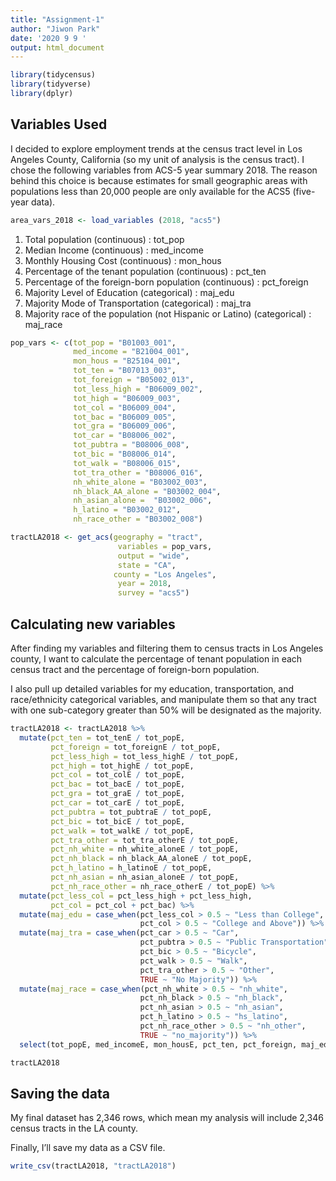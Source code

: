 ```yaml
---
title: "Assignment-1"
author: "Jiwon Park"
date: '2020 9 9 '
output: html_document
---
```

```r
library(tidycensus)
library(tidyverse)
library(dplyr)
```

## Variables Used

I decided to explore employment trends at the census tract level in Los Angeles County, California (so my unit of analysis is the census tract). I chose the following variables from ACS-5 year summary 2018. The reason behind this choice is because estimates for small geographic areas with populations less than 20,000 people are only available for the ACS5 (five-year data).

```r
area_vars_2018 <- load_variables (2018, "acs5")
```

1. Total population (continuous) : tot_pop
2. Median Income (continuous) : med_income
3. Monthly Housing Cost (continuous) : mon_hous
4. Percentage of the tenant population (continuous) : pct_ten
5. Percentage of the foreign-born population (continuous) : pct_foreign
6. Majority Level of Education (categorical) : maj_edu
7. Majority Mode of Transportation (categorical) : maj_tra
8. Majority race of the population (not Hispanic or Latino) (categorical) : maj_race

```r
pop_vars <- c(tot_pop = "B01003_001",
              med_income = "B21004_001",
              mon_hous = "B25104_001", 
              tot_ten = "B07013_003", 
              tot_foreign = "B05002_013",
              tot_less_high = "B06009_002",
              tot_high = "B06009_003",
              tot_col = "B06009_004",
              tot_bac = "B06009_005",
              tot_gra = "B06009_006",
              tot_car = "B08006_002",
              tot_pubtra = "B08006_008",
              tot_bic = "B08006_014",
              tot_walk = "B08006_015",
              tot_tra_other = "B08006_016",
              nh_white_alone = "B03002_003",
              nh_black_AA_alone = "B03002_004",
              nh_asian_alone =  "B03002_006",
              h_latino = "B03002_012",
              nh_race_other = "B03002_008")

tractLA2018 <- get_acs(geography = "tract",
                        variables = pop_vars,
                        output = "wide",
                        state = "CA",
                       county = "Los Angeles",
                        year = 2018,
                        survey = "acs5")
```

## Calculating new variables

After finding my variables and filtering them to census tracts in Los Angeles county, I want to calculate the percentage of tenant population in each census tract and the percentage of foreign-born population. 

I also pull up detailed variables for my education, transportation, and race/ethnicity categorical variables, and manipulate them so that any tract with one sub-category greater than 50% will be designated as the majority.  

```r
tractLA2018 <- tractLA2018 %>%
  mutate(pct_ten = tot_tenE / tot_popE,
         pct_foreign = tot_foreignE / tot_popE,
         pct_less_high = tot_less_highE / tot_popE,
         pct_high = tot_highE / tot_popE,
         pct_col = tot_colE / tot_popE,
         pct_bac = tot_bacE / tot_popE,
         pct_gra = tot_graE / tot_popE,
         pct_car = tot_carE / tot_popE,
         pct_pubtra = tot_pubtraE / tot_popE,
         pct_bic = tot_bicE / tot_popE,
         pct_walk = tot_walkE / tot_popE,
         pct_tra_other = tot_tra_otherE / tot_popE,
         pct_nh_white = nh_white_aloneE / tot_popE,
         pct_nh_black = nh_black_AA_aloneE / tot_popE,
         pct_h_latino = h_latinoE / tot_popE,
         pct_nh_asian = nh_asian_aloneE / tot_popE,
         pct_nh_race_other = nh_race_otherE / tot_popE) %>%
  mutate(pct_less_col = pct_less_high + pct_less_high,
         pct_col = pct_col + pct_bac) %>%
  mutate(maj_edu = case_when(pct_less_col > 0.5 ~ "Less than College",
                             pct_col > 0.5 ~ "College and Above")) %>%
  mutate(maj_tra = case_when(pct_car > 0.5 ~ "Car",
                             pct_pubtra > 0.5 ~ "Public Transportation",
                             pct_bic > 0.5 ~ "Bicycle",
                             pct_walk > 0.5 ~ "Walk",
                             pct_tra_other > 0.5 ~ "Other",
                             TRUE ~ "No Majority")) %>%
  mutate(maj_race = case_when(pct_nh_white > 0.5 ~ "nh_white",
                             pct_nh_black > 0.5 ~ "nh_black",
                             pct_nh_asian > 0.5 ~ "nh_asian",
                             pct_h_latino > 0.5 ~ "hs_latino",
                             pct_nh_race_other > 0.5 ~ "nh_other",
                             TRUE ~ "no_majority")) %>%
  select(tot_popE, med_incomeE, mon_housE, pct_ten, pct_foreign, maj_edu, maj_tra, maj_race)

tractLA2018
```

## Saving the data

My final dataset has 2,346 rows, which mean my analysis will include 2,346 census tracts in the LA county.

Finally, I'll save my data as a CSV file.

```r
write_csv(tractLA2018, "tractLA2018")
```


